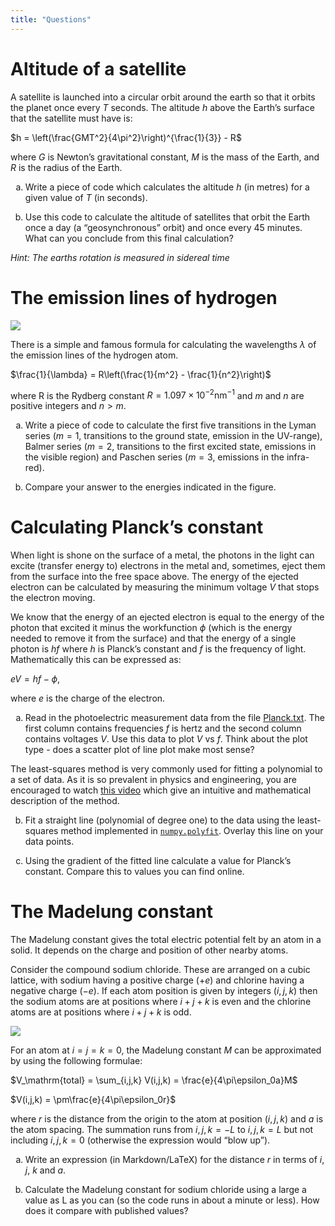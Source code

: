 ```yaml
---
title: "Questions"
---
```


# Altitude of a satellite

A satellite is launched into a circular orbit around the earth so that it orbits the planet once every $T$ seconds. The altitude $h$ above the Earth's surface that the satellite must have is:

$h = \left(\frac{GMT^2}{4\pi^2}\right)^{\frac{1}{3}} - R$

where $G$ is Newton's gravitational constant, $M$ is the mass of the Earth, and $R$ is the radius of the Earth.

a) Write a piece of code which calculates the altitude $h$ (in metres) for a given value of $T$ (in seconds).

b) Use this code to calculate the altitude of satellites that orbit the Earth once a day (a "geosynchronous" orbit) and once every 45 minutes. What can you conclude from this final calculation?

*Hint: The earths rotation is measured in sidereal time*

# The emission lines of hydrogen

![](../images/hydrogen_emission.png)

There is a simple and famous formula for calculating the wavelengths $\lambda$ of the emission lines of the hydrogen atom.

$\frac{1}{\lambda} = R\left(\frac{1}{m^2} - \frac{1}{n^2}\right)$

where R is the Rydberg constant $R = 1.097\times 10^{-2}\mathrm{nm}^{-1}$ and $m$ and $n$ are positive integers and $n>m$.

a) Write a piece of code to calculate the first five transitions in the Lyman series ($m=1$, transitions to the ground state, emission in the UV-range), Balmer series ($m=2$, transitions to the first excited state, emissions in the visible region) and Paschen series ($m=3$, emissions in the infra-red).

b) Compare your answer to the energies indicated in the figure.

# Calculating Planck's constant

When light is shone on the surface of a metal, the photons in the light can excite (transfer energy to) electrons in the metal and, sometimes, eject them from the surface into the free space above. The energy of the ejected electron can be calculated by measuring the minimum voltage $V$ that stops the electron moving.

We know that the energy of an ejected electron is equal to the energy of the photon that excited it minus the workfunction $\phi$ (which is the energy needed to remove it from the surface) and that the energy of a single photon is $hf$ where $h$ is Planck's constant and $f$ is the frequency of light. Mathematically this can be expressed as:

$eV = hf - \phi$,

where $e$ is the charge of the electron.

a) Read in the photoelectric measurement data from the file [Planck.txt](https://nu-cem.github.io/CompPhys/data/Planck.txt). The first column contains frequencies $f$ is hertz and the second column contains voltages $V$. Use this data to plot $V$ vs $f$. Think about the plot type - does a scatter plot of line plot make most sense?

The least-squares method is very commonly used for fitting a polynomial to a set of data. As it is so prevalent in physics and engineering, you are encouraged to watch [this video](https://www.youtube.com/watch?v=YwZYSTQs-Hk) which give an intuitive and mathematical description of the method. 

b) Fit a straight line (polynomial of degree one) to the data using the least-squares method implemented in [`numpy.polyfit`](https://numpy.org/doc/stable/reference/generated/numpy.polyfit.html). Overlay this line on your data points. 

c) Using the gradient of the fitted line calculate a value for Planck's constant. Compare this to values you can find online.

# The Madelung constant

The Madelung constant gives the total electric potential felt by an atom in a solid. It depends on the charge and position of other nearby atoms.

Consider the compound sodium chloride. These are arranged on a cubic lattice, with sodium having a positive charge ($+e$) and chlorine having a negative charge ($-e$). If each atom position is given by integers $(i,j,k)$ then the sodium atoms are at positions where $i+j+k$ is even and the chlorine atoms are at positions where $i+j+k$ is odd.

![](../images/NaCl.png)

For an atom at $i=j=k=0$, the Madelung constant $M$ can be approximated by using the following formulae:

$V_\mathrm{total} = \sum_{i,j,k} V(i,j,k) = \frac{e}{4\pi\epsilon_0a}M$

$V(i,j,k) = \pm\frac{e}{4\pi\epsilon_0r}$

where $r$ is the distance from the origin to the atom at position $(i,j,k)$ and $a$ is the atom spacing. The summation runs from $i,j,k=-L$ to $i,j,k=L$ but not including $i,j,k=0$ (otherwise the expression would "blow up").

a) Write an expression (in Markdown/LaTeX) for the distance $r$ in terms of $i$, $j$, $k$ and $a$.

b) Calculate the Madelung constant for sodium chloride using a large a value as L as you can (so the code runs in about a minute or less). How does it compare with published values?
